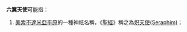 '''六翼天使'''可能指：
# [[美索不達米亞平原|美索不達米亞平原]]的一種神祇名稱，《[[聖經|聖經]]》稱之為[[熾天使|炽天使(Seraphim)]]；
{{disambig|L|Cat=四字消歧义}}